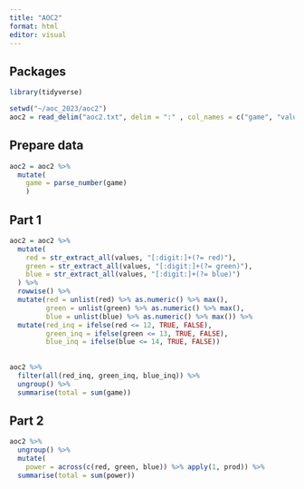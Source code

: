 ```yaml
---
title: "AOC2"
format: html
editor: visual
---
```


## Packages

```r
library(tidyverse)
```

```r
setwd("~/aoc_2023/aoc2")
aoc2 = read_delim("aoc2.txt", delim = ":" , col_names = c("game", "values"))
```

## Prepare data

```r
aoc2 = aoc2 %>% 
  mutate(
    game = parse_number(game)
    )
```

## Part 1

```r
aoc2 = aoc2 %>%
  mutate(
    red = str_extract_all(values, "[:digit:]+(?= red)"),
    green = str_extract_all(values, "[:digit:]+(?= green)"),
    blue = str_extract_all(values, "[:digit:]+(?= blue)")
  ) %>% 
  rowwise() %>% 
  mutate(red = unlist(red) %>% as.numeric() %>% max(),
         green = unlist(green) %>% as.numeric() %>% max(),
         blue = unlist(blue) %>% as.numeric() %>% max()) %>% 
  mutate(red_inq = ifelse(red <= 12, TRUE, FALSE),
         green_inq = ifelse(green <= 13, TRUE, FALSE),
         blue_inq = ifelse(blue <= 14, TRUE, FALSE)) 
  
  
aoc2 %>% 
  filter(all(red_inq, green_inq, blue_inq)) %>% 
  ungroup() %>% 
  summarise(total = sum(game))
```

## Part 2

```r
aoc2 %>%
  ungroup() %>% 
  mutate(
    power = across(c(red, green, blue)) %>% apply(1, prod)) %>% 
  summarise(total = sum(power))
```

